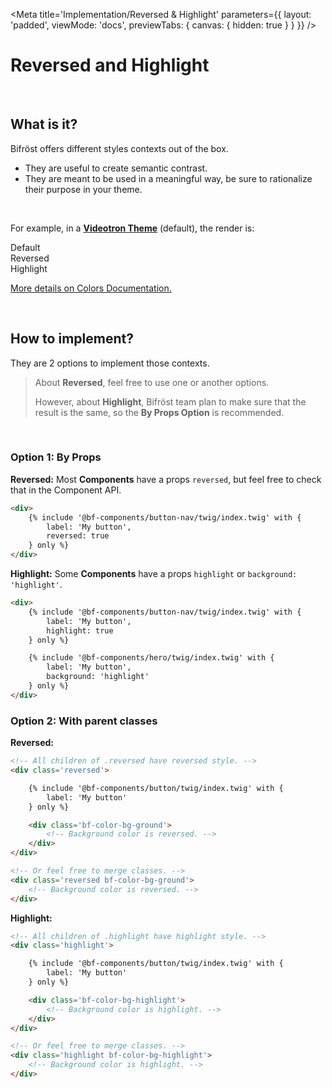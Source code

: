 
<Meta
    title='Implementation/Reversed & Highlight'
    parameters={{
        layout: 'padded',
        viewMode: 'docs',
        previewTabs: { canvas: { hidden: true } }
    }}
/>

# Reversed and Highlight
<br />

## What is it?
Bifröst offers different styles contexts out of the box.
- They are useful to create semantic contrast.
- They are meant to be used in a meaningful way, be sure to rationalize their purpose in your theme.

<br/>

For example, in a [**Videotron Theme**](?path=/docs/implementation-theme--page) (default), the render is:

<div className='d-flex border bf-border-color-tertiary'>
    <div className='bf-color-bg-ground px-4 py-2' style={{ flex: 1 }}>
        Default
    </div>
    <div className='bf-color-bg-ground reversed px-4 py-2' style={{ flex: 1 }}>
        Reversed
    </div>
    <div className='bf-color-bg-highlight px-4 py-2' style={{ flex: 1 }}>
        Highlight
    </div>
</div>

[More details on Colors Documentation.](?path=/docs/styles-colors--page)

<br />

## How to implement?
They are 2 options to implement those contexts.

> About **Reversed**, feel free to use one or another options.
>
> However, about **Highlight**, Bifröst team plan to make sure that the result is the same, so the **By Props Option** is recommended.

<br/>

### Option 1: By Props

**Reversed:**
Most **Components** have a props `reversed`, but feel free to check that in the Component API.
```html
<div>
    {% include '@bf-components/button-nav/twig/index.twig' with {
        label: 'My button',
        reversed: true
    } only %}
</div>
```

**Highlight:**
Some **Components** have a props `highlight` or `background: 'highlight'`.
```html
<div>
    {% include '@bf-components/button-nav/twig/index.twig' with {
        label: 'My button',
        highlight: true
    } only %}

    {% include '@bf-components/hero/twig/index.twig' with {
        label: 'My button',
        background: 'highlight'
    } only %}
</div>
```

### Option 2: With parent classes

**Reversed:**
```html
<!-- All children of .reversed have reversed style. -->
<div class='reversed'>

    {% include '@bf-components/button/twig/index.twig' with {
        label: 'My button'
    } only %}

    <div class='bf-color-bg-ground'>
        <!-- Background color is reversed. -->
    </div>
</div>

<!-- Or feel free to merge classes. -->
<div class='reversed bf-color-bg-ground'>
    <!-- Background color is reversed. -->
</div>
```

**Highlight:**
```html
<!-- All children of .highlight have highlight style. -->
<div class='highlight'>

    {% include '@bf-components/button/twig/index.twig' with {
        label: 'My button'
    } only %}

    <div class='bf-color-bg-highlight'>
        <!-- Background color is highlight. -->
    </div>
</div>

<!-- Or feel free to merge classes. -->
<div class='highlight bf-color-bg-highlight'>
    <!-- Background color is highlight. -->
</div>
```